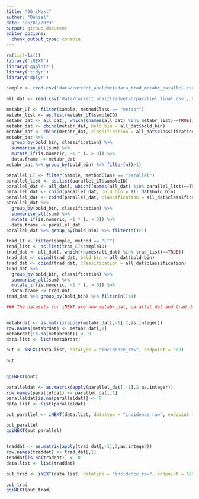 ```yaml
---
title: "06_iNext"
author: "Daniel"
date: "26/01/2023"
output: github_document
editor_options: 
  chunk_output_type: console
---
```


```r
rm(list=ls())
library('iNEXT')
library('ggplot2')
library('tidyr')
library('dplyr')

sample <- read.csv('data/correct_anal/metadata_trad_metabr_parallel.csv', header = TRUE)

all_dat <- read.csv('data/correct_anal/tradmetabrparallel_final.csv', header = TRUE)

metabr_LT <- filter(sample, methodClass == "metabr")
metabr_list <- as.list(metabr_LT$sampleID)
metabr_dat <- all_dat[, which((names(all_dat) %in% metabr_list)==TRUE)]
metabr_dat <- cbind(metabr_dat, bold_bin = all_dat$bold_bin)
metabr_dat <- cbind(metabr_dat, classification = all_dat$classification)
metabr_dat %>%
  group_by(bold_bin, classification) %>%
  summarise_all(sum) %>%
  mutate_if(is.numeric, ~1 * (. > 0)) %>%
  data.frame -> metabr_dat
metabr_dat %>% group_by(bold_bin) %>% filter(n()>1)

parallel_LT <- filter(sample, methodClass == "parallel")
parallel_list <- as.list(parallel_LT$sampleID)
parallel_dat <- all_dat[, which((names(all_dat) %in% parallel_list)==TRUE)]
parallel_dat <- cbind(parallel_dat, bold_bin = all_dat$bold_bin)
parallel_dat <- cbind(parallel_dat, classification = all_dat$classification)
parallel_dat %>%
  group_by(bold_bin, classification) %>%
  summarise_all(sum) %>%
  mutate_if(is.numeric, ~1 * (. > 0)) %>%
  data.frame -> parallel_dat
parallel_dat %>% group_by(bold_bin) %>% filter(n()>1)

trad_LT <- filter(sample, method == "LT")
trad_list <- as.list(trad_LT$sampleID)
trad_dat <- all_dat[, which((names(all_dat) %in% trad_list)==TRUE)]
trad_dat <- cbind(trad_dat, bold_bin = all_dat$bold_bin)
trad_dat <- cbind(trad_dat, classification = all_dat$classification)
trad_dat %>%
  group_by(bold_bin, classification) %>%
  summarise_all(sum) %>%
  mutate_if(is.numeric, ~1 * (. > 0)) %>%
  data.frame -> trad_dat
trad_dat %>% group_by(bold_bin) %>% filter(n()>1)

### The datasets for iNEXT are now metabr_dat, parallel_dat and trad_dat##################


metabrdat <- as.matrix(apply(metabr_dat[,-1],2,as.integer))
row.names(metabrdat) <- metabr_dat[,1]
metabrdat[is.na(metabrdat)] <- 0
data.list <- list(metabrdat)

out <- iNEXT(data.list, datatype = "incidence_raw", endpoint = 500)

out


ggiNEXT(out)

paralleldat <- as.matrix(apply(parallel_dat[,-1],2,as.integer))
row.names(paralleldat) <- parallel_dat[,1]
paralleldat[is.na(paralleldat)] <- 0
data.list <- list(paralleldat)

out_parallel <- iNEXT(data.list, datatype = "incidence_raw", endpoint = 500)

out_parallel
ggiNEXT(out_parallel)


traddat <- as.matrix(apply(trad_dat[,-1],2,as.integer))
row.names(traddat) <- trad_dat[,1]
traddat[is.na(traddat)] <- 0
data.list <- list(traddat)

out_trad <- iNEXT(data.list, datatype = "incidence_raw", endpoint = 500)

out_trad
ggiNEXT(out_trad)

```